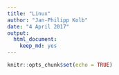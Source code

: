 ```yaml
---
title: "Linux"
author: "Jan-Philipp Kolb"
date: "4 April 2017"
output: 
  html_document: 
    keep_md: yes
---
```


```r
knitr::opts_chunk$set(echo = TRUE)
```

## 